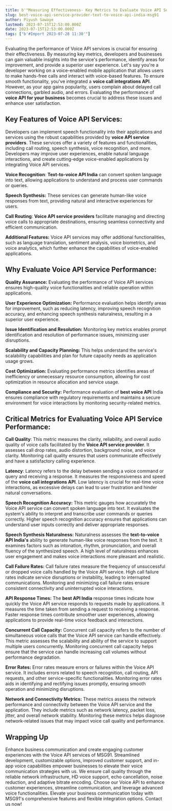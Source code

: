 ```yaml
---
title: b'"Measuring Effectiveness- Key Metrics to Evaluate Voice API Service Performance"'
slug: best-voice-api-service-provider-text-to-voice-api-india-msg91
author: Piyush Sawaye
lastmod: 2023-07-15T12:53:00.000Z
date: 2023-07-15T12:53:00.000Z
tags: ["b'#Import 2023-07-28 11:30'"]
---
```


Evaluating the performance of Voice API services is crucial for ensuring their effectiveness. By measuring key metrics, developers and businesses can gain valuable insights into the service's performance, identify areas for improvement, and provide a superior user experience. Let's say you're a developer working on a voice-enabled mobile application that allows users to make hands-free calls and interact with voice-based features. To ensure smooth functionality, you've integrated a **voice call integrations API**. However, as your app gains popularity, users complain about delayed call connections, garbled audio, and errors. Evaluating the performance of **voice API for your business** becomes crucial to address these issues and enhance user satisfaction.

**Key Features of Voice API Services:**
---------------------------------------

Developers can implement speech functionality into their applications and services using the robust capabilities provided by **voice API service providers**. These services offer a variety of features and functionalities, including call routing, speech synthesis, voice recognition, and more. Developers may improve user experiences, enable natural language interactions, and create cutting-edge voice-enabled applications by integrating Voice API services.

**Voice Recognition**: **Text-to-voice API India** can convert spoken language into text, allowing applications to understand and process user commands or queries.

**Speech Synthesis:** These services can generate human-like voice responses from text, providing natural and interactive experiences for users.

**Call Routing**: **Voice API service providers** facilitate managing and directing voice calls to appropriate destinations, ensuring seamless connectivity and efficient communication.

**Additional Features:** Voice API services may offer additional functionalities, such as language translation, sentiment analysis, voice biometrics, and voice analytics, which further enhance the capabilities of voice-enabled applications.

**Why Evaluate Voice API Service Performance:**
-----------------------------------------------

**Quality Assurance:** Evaluating the performance of Voice API services ensures high-quality voice functionalities and reliable operation within applications.

**User Experience Optimization:** Performance evaluation helps identify areas for improvement, such as reducing latency, improving speech recognition accuracy, and enhancing speech synthesis naturalness, resulting in a superior user experience.

**Issue Identification and Resolution:** Monitoring key metrics enables prompt identification and resolution of performance issues, minimizing user disruptions.

**Scalability and Capacity Planning:** This helps understand the service's scalability capabilities and plan for future capacity needs as application usage grows.

**Cost Optimization:** Evaluating performance metrics identifies areas of inefficiency or unnecessary resource consumption, allowing for cost optimization in resource allocation and service usage.

**Compliance and Security:** Performance evaluation of **best voice API** India ensures compliance with regulatory requirements and maintains a secure environment for voice interactions by monitoring security-related metrics.

**Critical Metrics for Evaluating Voice API Service Performance:**
------------------------------------------------------------------

**Call Quality**: This metric measures the clarity, reliability, and overall audio quality of voice calls facilitated by the **Voice API service provider**. It assesses call drop rates, audio distortion, background noise, and voice clarity. Monitoring call quality ensures that users communicate effectively and have a satisfactory calling experience.

**Latency**: Latency refers to the delay between sending a voice command or query and receiving a response. It measures the responsiveness and speed of the **voice call integrations API**. Low latency is crucial for real-time voice interactions, as excessive delays can lead to user frustration and hinder natural conversations.

**Speech Recognition Accuracy:** This metric gauges how accurately the Voice API service can convert spoken language into text. It evaluates the system's ability to interpret and transcribe user commands or queries correctly. Higher speech recognition accuracy ensures that applications can understand user inputs correctly and deliver appropriate responses.

**Speech Synthesis Naturalness:** Naturalness assesses the **text-to-voice API India's** ability to generate human-like voice responses from the text. It examines factors such as intonation, rhythm, pronunciation, and overall fluency of the synthesized speech. A high level of naturalness enhances user engagement and makes voice interactions more pleasant and realistic.

**Call Failure Rates:** Call failure rates measure the frequency of unsuccessful or dropped voice calls handled by the Voice API service. High call failure rates indicate service disruptions or instability, leading to interrupted communications. Monitoring and minimizing call failure rates ensure consistent connectivity and uninterrupted voice interactions.

**API Response Times:** The **best API India** response times indicate how quickly the Voice API service responds to requests made by applications. It measures the time taken from sending a request to receiving a response. Faster response times contribute smoother user experiences, allowing applications to provide real-time voice feedback and interactions.

**Concurrent Call Capacity:** Concurrent call capacity refers to the number of simultaneous voice calls that the Voice API service can handle effectively. This metric assesses the scalability and ability of the service to support multiple users concurrently. Monitoring concurrent call capacity helps ensure that the service can handle increasing call volumes without performance degradation.

**Error Rates:** Error rates measure errors or failures within the Voice API service. It includes errors related to speech recognition, call routing, API requests, and other service-specific functionalities. Monitoring error rates aids in identifying and rectifying issues promptly, ensuring smooth operation and minimizing disruptions.

**Network and Connectivity Metrics:** These metrics assess the network performance and connectivity between the Voice API service and the application. They include metrics such as network latency, packet loss, jitter, and overall network stability. Monitoring these metrics helps diagnose network-related issues that may impact voice call quality and performance.

**Wrapping Up**
---------------

Enhance business communication and create engaging customer experiences with the Voice API services of MSG91. Streamlined development, customizable options, improved customer support, and in-app voice capabilities empower businesses to elevate their voice communication strategies with us. We ensure call quality through the reliable network infrastructure, HD voice support, echo cancellation, noise reduction, and adaptive bitrate encoding. Choose our Voice API to enhance customer experiences, streamline communication, and leverage advanced voice functionalities. Elevate your business communication today with MSG91's comprehensive features and flexible integration options. Contact us now!


